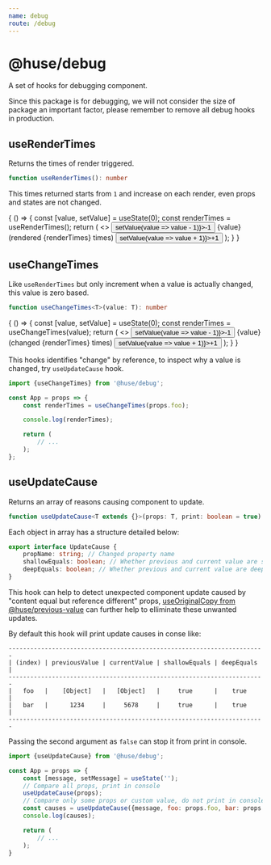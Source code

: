 ```yaml
---
name: debug
route: /debug
---
```



# @huse/debug

A set of hooks for debugging component.

Since this package is for debugging, we will not consider the size of package an important factor, please remember to remove all debug hooks in production.

## useRenderTimes

Returns the times of render triggered.

```typescript
function useRenderTimes(): number
```

This times returned starts from `1` and increase on each render, even props and states are not changed.

<Playground>
    {
        () => {
            const [value, setValue] = useState(0);
            const renderTimes = useRenderTimes();
            return (
                <>
                    <Button onClick={() => setValue(value => value - 1)}>-1</Button>
                    {value}
                    <span style={{color: '#999', padding: '0 10px'}}>(rendered {renderTimes} times)</span>
                    <Button onClick={() => setValue(value => value + 1)}>+1</Button>
                </>
            );
        }
    }
</Playground>

## useChangeTimes

Like `useRenderTimes` but only increment when a value is actually changed, this value is zero based.

```typescript
function useChangeTimes<T>(value: T): number
```

<Playground>
    {
        () => {
            const [value, setValue] = useState(0);
            const renderTimes = useChangeTimes(value);
            return (
                <>
                    <Button onClick={() => setValue(value => value - 1)}>-1</Button>
                    {value}
                    <span style={{color: '#999', padding: '0 10px'}}>(changed {renderTimes} times)</span>
                    <Button onClick={() => setValue(value => value + 1)}>+1</Button>
                </>
            );
        }
    }
</Playground>

This hooks identifies "change" by reference, to inspect why a value is changed, try `useUpdateCause` hook.

```jsx
import {useChangeTimes} from '@huse/debug';

const App = props => {
    const renderTimes = useChangeTimes(props.foo);

    console.log(renderTimes);

    return (
        // ...
    );
};
```

## useUpdateCause

Returns an array of reasons causing component to update.

```typescript
function useUpdateCause<T extends {}>(props: T, print: boolean = true): UpdateCause[]
```

Each object in array has a structure detailed below:

```typescript
export interface UpdateCause {
    propName: string; // Changed property name
    shallowEquals: boolean; // Whether previous and current value are shallow equal
    deepEquals: boolean; // Whether previous and current value are deep equal
}
```

This hook can help to detect unexpected component update caused by "content equal but reference different" props, [useOriginalCopy from @huse/previous-value](https://github.com/ecomfe/react-hooks/tree/master/packages/previous-value#useoriginalcopy) can further help to elliminate these unwanted updates.

By default this hook will print update causes in conse like:

```text
-----------------------------------------------------------------------
| (index) | previousValue | currentValue | shallowEquals | deepEquals |
-----------------------------------------------------------------------
|   foo   |    [Object]   |   [Object]   |     true      |    true    |
|   bar   |      1234     |     5678     |     true      |    true    |
-----------------------------------------------------------------------
```

Passing the second argument as `false` can stop it from print in console.

```jsx
import {useUpdateCause} from '@huse/debug';

const App = props => {
    const [message, setMessage] = useState('');
    // Compare all props, print in console
    useUpdateCause(props);
    // Compare only some props or custom value, do not print in console
    const causes = useUpdateCause({message, foo: props.foo, bar: props.bar});
    console.log(causes);

    return (
        // ...
    );
}
```
